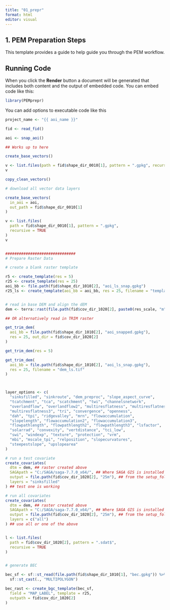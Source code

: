 ```yaml
---
title: "01_prepr"
format: html
editor: visual
---
```


## 1. PEM Preparation Steps

This template provides a guide to help guide you through the PEM workflow.

## Running Code

When you click the **Render** button a document will be generated that includes both content and the output of embedded code. You can embed code like this:

```r
library(PEMprepr)
```

You can add options to executable code like this

```r

project_name <- "{{ aoi_name }}"

fid <- read_fid()

aoi <- snap_aoi()

## Works up to here

create_base_vectors()

v <- list.files(path = fid$shape_dir_0010[1], pattern = ".gpkg", recursive = TRUE)
v

copy_clean_vectors()

# download all vector data layers

create_base_vectors(
  in_aoi = aoi,
  out_path = fid$shape_dir_0010[1]
)

v <- list.files(
  path = fid$shape_dir_0010[1], pattern = ".gpkg",
  recursive = TRUE
)
v


###############################
# Prepare Raster Data

# create a blank raster template

r5 <- create_template(res = 5)
r25 <- create_template(res = 25)
aoi_bb <- file.path(fid$shape_dir_1010[2], "aoi_ls_snap.gpkg")
r25_ls <- create_template(aoi_bb = aoi_bb, res = 25, filename = "template_ls.tif")


# read in base DEM and align the dEM
dem <- terra::rast(file.path(fid$cov_dir_1020[2], paste0(res_scale, "m"), "dem.tif"))

## OR alternatively read in TRIM raster

get_trim_dem(
  aoi_bb = file.path(fid$shape_dir_1010[2], "aoi_snapped.gpkg"),
  res = 25, out_dir = fid$cov_dir_1020[2]
)

get_trim_dem(res = 5)

get_trim_dem(
  aoi_bb = file.path(fid$shape_dir_1010[2], "aoi_ls_snap.gpkg"),
  res = 25, filename = "dem_ls.tif"
)



layer_options <- c(
  "sinksfilled", "sinkroute", "dem_preproc", "slope_aspect_curve",
  "tcatchment", "tca", "scatchment", "twi", "channelsnetwork",
  "overlandflow", "overlandflow2", "multiresflatness", "multiresflatness2",
  "multiresflatness3", "tri", "convergence", "openness",
  "dah", "tpi", "ridgevalley", "mrn", "flowaccumulation",
  "slopelength", "flowaccumulation2", "flowaccumulation3",
  "flowpathlength", "flowpathlength2", "flowpathlength3", "lsfactor",
  "solarrad", "convexity", "vertdistance", "tci_low",
  "swi", "windexp", "texture", "protection", "vrm",
  "mbi", "mscale_tpi", "relposition", "slopecurvatures",
  "steepestslope", "upslopearea"
)

# run a test covariate
create_covariates(
  dtm = dem, ## raster created above
  SAGApath = "C:/SAGA/saga-7.7.0_x64/", ## Where SAGA GIS is installed
  output = file.path(fid$cov_dir_1020[2], "25m"), ## from the setup_folders above
  layers = "sinksfilled"
) ## test one is working

# run all covariates
create_covariates(
  dtm = dem, ## raster created above
  SAGApath = "C:/SAGA/saga-7.7.0_x64/", ## Where SAGA GIS is installed
  output = file.path(fid$cov_dir_1020[2], "25m"), ## from the setup_folders above
  layers = c("all")
) ## use all or one of the above


l <- list.files(
  path = fid$cov_dir_1020[2], pattern = ".sdat$",
  recursive = TRUE
)


# generate BEC

bec_sf <- sf::st_read(file.path(fid$shape_dir_1010[1], "bec.gpkg")) %>%
  sf::st_cast(., "MULTIPOLYGON")

bec_rast <- create_bgc_template(bec_sf,
  field = "MAP_LABEL", template = r25,
  outpath = fid$cov_dir_1020[2]
)

```
